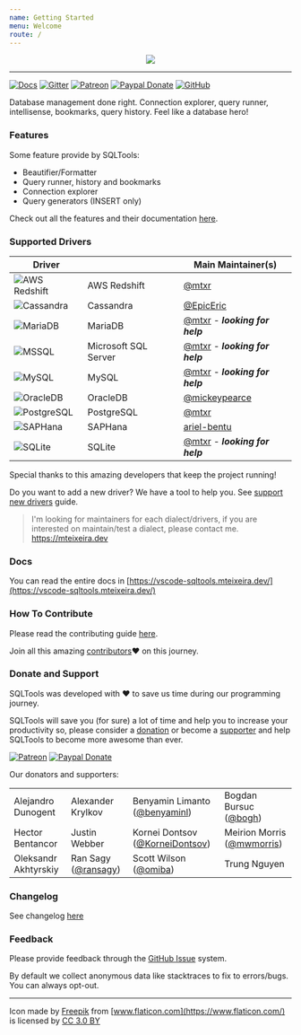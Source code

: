 ```yaml
---
name: Getting Started
menu: Welcome
route: /
---
```


<center>
<p align="center">
  <img src="https://raw.githubusercontent.com/mtxr/vscode-sqltools/master/static/header-hero.svg?sanitize=true" />
</p>
</center>

<hr />

[![Docs](https://img.shields.io/badge/docs-here-blueviolet?style=flat-square)](https://vscode-sqltools.mteixeira.dev)
[![Gitter](https://img.shields.io/gitter/room/mtxr/vscode-sqltools.svg?style=flat-square)](https://gitter.im/vscode-sqltools)
[![Patreon](https://img.shields.io/badge/patreon-support-blue.svg?style=flat-square)](https://www.patreon.com/mteixeira)
[![Paypal Donate](https://img.shields.io/badge/paypal-donate-blue.svg?style=flat-square)](https://www.paypal.com/cgi-bin/webscr?cmd=_s-xclick&hosted_button_id=RSMB6DGK238V8)
[![GitHub](https://img.shields.io/github/license/mtxr/vscode-sqltools?style=flat-square)](https://github.com/mtxr/vscode-sqltools/blob/master/LICENSE.md)

Database management done right. Connection explorer, query runner, intellisense, bookmarks, query history. Feel like a database hero!

### Features

Some feature provide by SQLTools:

* Beautifier/Formatter
* Query runner, history and bookmarks
* Connection explorer
* Query generators (INSERT only)

Check out all the features and their documentation [here](http://vscode-sqltools.mteixeira.dev).

### Supported Drivers

|Driver||Main Maintainer(s)|
|-|-|-|
|![AWS Redshift](https://raw.githubusercontent.com/mtxr/vscode-sqltools/master/packages/ui/screens/Settings/icons/redshift.png)|AWS Redshift|[@mtxr](https://github.com/mtxr)|
|![Cassandra](https://raw.githubusercontent.com/mtxr/vscode-sqltools/master/packages/ui/screens/Settings/icons/cassandra.png)|Cassandra|[@EpicEric](https://github.com/EpicEric)|
|![MariaDB](https://raw.githubusercontent.com/mtxr/vscode-sqltools/master/packages/ui/screens/Settings/icons/mariadb.png)|MariaDB|[@mtxr](https://github.com/mtxr) - ***looking for help***|
|![MSSQL](https://raw.githubusercontent.com/mtxr/vscode-sqltools/master/packages/ui/screens/Settings/icons/mssql.png)|Microsoft SQL Server|[@mtxr](https://github.com/mtxr) - ***looking for help***|
|![MySQL](https://raw.githubusercontent.com/mtxr/vscode-sqltools/master/packages/ui/screens/Settings/icons/mysql.png)|MySQL|[@mtxr](https://github.com/mtxr) - ***looking for help***|
|![OracleDB](https://raw.githubusercontent.com/mtxr/vscode-sqltools/master/packages/ui/screens/Settings/icons/oracle.png)|OracleDB|[@mickeypearce](https://github.com/mickeypearce)|
|![PostgreSQL](https://raw.githubusercontent.com/mtxr/vscode-sqltools/master/packages/ui/screens/Settings/icons/postgresql.png)|PostgreSQL|[@mtxr](https://github.com/mtxr)|
|![SAPHana](https://raw.githubusercontent.com/mtxr/vscode-sqltools/master/packages/ui/screens/Settings/icons/sap_hana.png)|SAPHana|[ariel-bentu](https://github.com/ariel-bentu)|
|![SQLite](https://raw.githubusercontent.com/mtxr/vscode-sqltools/master/packages/ui/screens/Settings/icons/sqlite.png)|SQLite|[@mtxr](https://github.com/mtxr) - ***looking for help***|


Special thanks to this amazing developers that keep the project running!

Do you want to add a new driver? We have a tool to help you. See [support new drivers](https://vscode-sqltools.mteixeira.dev/contributing/support-new-drivers) guide.


> I'm looking for maintainers for each dialect/drivers, if you are interested on maintain/test a dialect, please contact me. https://mteixeira.dev


### Docs

You can read the entire docs in [https://vscode-sqltools.mteixeira.dev/](https://vscode-sqltools.mteixeira.dev/)

### How To Contribute

Please read the contributing guide [here](https://vscode-sqltools.mteixeira.dev/contributing).

Join all this amazing [contributors](https://github.com/mtxr/vscode-sqltools/graphs/contributors)❤️ on this journey.


### Donate and Support

SQLTools was developed with ♥ to save us time during our programming journey.

SQLTools will save you (for sure) a lot of time and help you to increase your productivity so, please consider a [donation](https://www.paypal.com/cgi-bin/webscr?cmd=_s-xclick&hosted_button_id=RSMB6DGK238V8) or become a [supporter](https://www.patreon.com/mteixeira) and help SQLTools to become more awesome than ever.


[![Patreon](https://img.shields.io/badge/patreon-support-blue.svg?style=for-the-badge&logo=patreon)](https://www.patreon.com/mteixeira)
[![Paypal Donate](https://img.shields.io/badge/paypal-donate-blue.svg?style=for-the-badge&logo=paypal)](https://www.paypal.com/cgi-bin/webscr?cmd=_s-xclick&hosted_button_id=RSMB6DGK238V8)


Our donators and supporters:
<table>
  <tbody>
  <tr>
    <td>Alejandro Dunogent</td>
    <td>Alexander Krylkov</td>
    <td>Benyamin Limanto (<a href="https://github.com/benyaminl)">@benyaminl</a>)</td>
    <td>Bogdan Bursuc (<a href="https://github.com/bogh)">@bogh</a>)</td>
  </tr>
  <tr>
    <td>Hector Bentancor</td>
    <td>Justin Webber</td>
    <td>Kornei Dontsov (<a href="https://github.com/KorneiDontsov)">@KorneiDontsov</a>)</td>
    <td>Meirion Morris (<a href="https://github.com/mwmorris)">@mwmorris</a>)</td>
  </tr>
  <tr>
    <td>Oleksandr Akhtyrskiy</td>
    <td>Ran Sagy (<a href="https://github.com/ransagy)">@ransagy</a>)</td>
    <td>Scott Wilson (<a href="https://github.com/omiba)">@omiba</a>)</td>
    <td>Trung Nguyen</td>
  </tr>
  </tbody>
</table>


### Changelog

See changelog [here](https://vscode-sqltools.mteixeira.dev/changelog)

### Feedback

Please provide feedback through the [GitHub Issue](https://github.com/mtxr/vscode-sqltools/issues) system.

By default we collect anonymous data like stacktraces to fix to errors/bugs. You can always opt-out.

<hr />

Icon made by [Freepik](https://www.freepik.com/) from [www.flaticon.com](https://www.flaticon.com/) is licensed by [CC 3.0 BY](http://creativecommons.org/licenses/by/3.0/)
